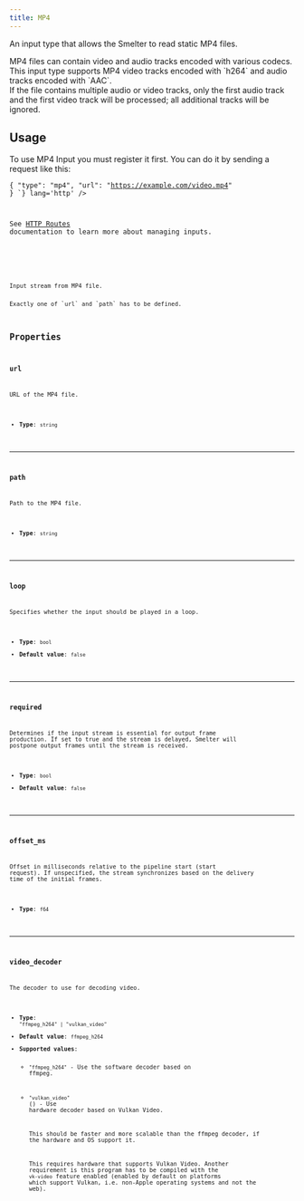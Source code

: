 ```yaml
---
title: MP4
---
```


An input type that allows the Smelter to read static MP4 files.

<Aside>MP4 files can contain video and audio tracks encoded with various codecs. This input type supports MP4 video tracks encoded with `h264` and audio tracks encoded with `AAC`.</Aside>
<Aside type='caution'>If the file contains multiple audio or video tracks, only the first audio track and the first video track will be processed; all additional tracks will be ignored.</Aside>

## Usage

To use MP4 Input you must register it first. You can do it by sending a request like this:

<CollapsibleDetails summaryTitle='Example request' open>
<Code code={`
POST: /api/input/:input_id/register
Content-Type: application/json

{
    "type": "mp4",
    "url": "https://example.com/video.mp4"
}
`} lang='http' />
</CollapsibleDetails>

See [HTTP Routes](/http-api/routes#inputs-configuration) documentation to learn more about managing inputs.

<CollapsibleDetails summaryTitle='Type definition' open>
<Code code={`
type Mp4Input = {
    url?: string;
    path?: string;
    loop?: bool;
    required?: bool;
    offset_ms?: f64;
    video_decoder?: "ffmpeg_h264" | "vulkan_video";
}
`} lang='tsx' />
</CollapsibleDetails>

Input stream from MP4 file.
<Aside>Exactly one of `url` and `path` has to be defined.</Aside>

## Properties

### url
URL of the MP4 file.

- **Type**: `string`

---

### path
Path to the MP4 file.

- **Type**: `string`

---

### loop
Specifies whether the input should be played in a loop.

- **Type**: `bool`
- **Default value**: `false`

---

### required
Determines if the input stream is essential for output frame production. If set to true and the stream is delayed, Smelter will postpone output frames until the stream is received.
- **Type**: `bool`
- **Default value**: `false`

---

### offset_ms
Offset in milliseconds relative to the pipeline start (start request). If unspecified, the stream synchronizes based on the delivery time of the initial frames.

- **Type**: `f64`

---

### video_decoder
The decoder to use for decoding video.

- **Type**: `"ffmpeg_h264" | "vulkan_video"`
- **Default value**: `ffmpeg_h264`
- **Supported values**:
  - `"ffmpeg_h264"` - Use the software decoder based on ffmpeg.
  - `"vulkan_video"` (<Badge text="Required feature:vk-video" variant="note" />) - Use hardware decoder based on Vulkan Video.

    This should be faster and more scalable than the ffmpeg decoder, if the hardware and OS
    support it.

    This requires hardware that supports Vulkan Video. Another requirement is this program has
    to be compiled with the `vk-video` feature enabled (enabled by default on platforms which
    support Vulkan, i.e. non-Apple operating systems and not the web).

